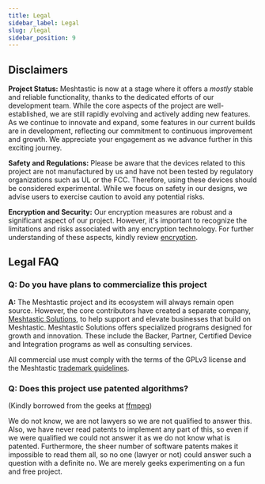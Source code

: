 ```yaml
---
title: Legal
sidebar_label: Legal
slug: /legal
sidebar_position: 9
---
```


## Disclaimers

**Project Status:** Meshtastic is now at a stage where it offers a _mostly_ stable and reliable functionality, thanks to the dedicated efforts of our development team. While the core aspects of the project are well-established, we are still rapidly evolving and actively adding new features. As we continue to innovate and expand, some features in our current builds are in development, reflecting our commitment to continuous improvement and growth. We appreciate your engagement as we advance further in this exciting journey.

**Safety and Regulations:** Please be aware that the devices related to this project are not manufactured by us and have not been tested by regulatory organizations such as UL or the FCC. Therefore, using these devices should be considered experimental. While we focus on safety in our designs, we advise users to exercise caution to avoid any potential risks.

**Encryption and Security:** Our encryption measures are robust and a significant aspect of our project. However, it's important to recognize the limitations and risks associated with any encryption technology. For further understanding of these aspects, kindly review [encryption](/docs/overview/encryption).

## Legal FAQ

### Q: Do you have plans to commercialize this project

**A:** The Meshtastic project and its ecosystem will always remain open source. However, the core contributors have created a separate company, [Meshtastic Solutions](https://meshtastic.com), to help support and elevate businesses that build on Meshtastic. Meshtastic Solutions offers specialized programs designed for growth and innovation. These include the Backer, Partner, Certified Device and Integration programs as well as consulting services.

All commercial use must comply with the terms of the GPLv3 license and the Meshtastic [trademark guidelines](/docs/legal/licensing-and-trademark.mdx).

### Q: Does this project use patented algorithms?

(Kindly borrowed from the geeks at [ffmpeg](http://ffmpeg.org/legal.html))

We do not know, we are not lawyers so we are not qualified to answer this. Also, we have never read patents to implement any part of this, so even if we were qualified we could not answer it as we do not know what is patented. Furthermore, the sheer number of software patents makes it impossible to read them all, so no one (lawyer or not) could answer such a question with a definite no. We are merely geeks experimenting on a fun and free project.
